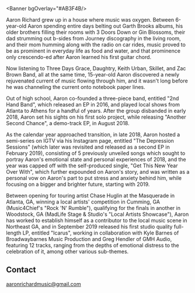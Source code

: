  <Banner bgOverlay="#AB3F4B/>
<Container>

<p>Aaron Richard grew up in a house where music was oxygen. Between 6-year-old Aaron spending entire days belting out Garth Brooks albums, his older brothers filling their rooms with 3 Doors Down or Gin Blossoms, their dad strumming out b-sides from Journey discography in the living room, and their mom humming along with the radio on car rides, music proved to be as prominent in everyday life as food and water, and that prominence only crescendo-ed after Aaron learned his first guitar chord.</p>

<p>Now listening to Three Days Grace, Daughtry, Keith Urban, Skillet, and Zac Brown Band, all at the same time, 15-year-old Aaron discovered a newly rejuvenated current of music flowing through him, and it wasn't long before he was channeling the current onto notebook paper lines.</p>

<p>Out of high school, Aaron co-founded a three-piece band, entitled "2nd Hand Band", which released an EP in 2016, and played local shows from Atlanta to Athens for a handful of years. After the group disbanded in early 2018, Aaron set his sights on his first solo project, while releasing "Another Second Chance", a demo-track EP, in August 2018.</p>

<p>As the calendar year approached transition, in late 2018, Aaron hosted a semi-series on IGTV via his Instagram page, entitled "The Depression Sessions" (which later was revisited and released as a second EP in February 2019), consisting of 5 previously unveiled songs which sought to portray Aaron's emotional state and personal experiences of 2018, and the year was capped off with the self-produced single, "Get This New Year Over With", which further expounded on Aaron's story, and was written as a personal vow on Aaron's part to put stress and anxiety behind him, while focusing on a bigger and brighter future, starting with 2019.</p>

<p>Between opening for touring artist Chase Huglin at the Masquerade in Atlanta, GA, winning a local artists' competition in Cumming, GA (Music4Chief's "Rock 'N' Rumble"), qualifying for the finals in another in Woodstock, GA (MadLife Stage & Studio's "Local Artists Showcase"), Aaron has worked to establish himself as a contributor to the local music scene in Northeast GA, and in September 2019 released his first studio quality full-length LP, entitled "Icarus", working in collaboration with Kyle Barnes of Broadwaybarnes Music Production and Greg Hendler of GMH Audio, featuring 12 tracks, ranging from the depths of emotional distress to the celebration of it, among other various sub-themes.</p>


<Releases releases={props.releases} />

<Shows shows={props.shows} />

## Contact

<!--
  The `id="contact"` attribute below is for creating internal anchor link.
  You can remove/change it, but make sure you edit the corresponding link
  in src/gatsby-theme-musician/config/navigation.yml
  See: https://learn.freecodecamp.org/responsive-web-design/basic-html-and-html5/link-to-internal-sections-of-a-page-with-anchor-elements/
-->

<div id="contact" className="text-center">

<a href="mailto:aaronrichardmusic@gmail.com">aaronrichardmusic@gmail.com</a>  


</div>

</Container>
